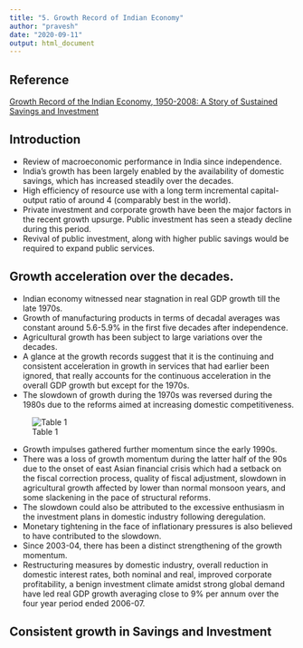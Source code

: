 ```yaml
---
title: "5. Growth Record of Indian Economy"
author: "pravesh"
date: "2020-09-11"
output: html_document
---
```


## Reference
[Growth Record of the Indian Economy, 1950-2008: A Story of Sustained Savings and Investment](rakesh-mohan.pdf)

## Introduction
- Review of macroeconomic performance in India since independence.
- India's growth has been largely enabled by the availability of domestic savings, which has increased steadily over the decades.
- High efficiency of resource use with a long term incremental capital-output ratio of around 4 (comparably best in the world).
- Private investment and corporate growth have been the major factors in the recent growth upsurge. Public investment has seen a steady decline during this period.
- Revival of public investment, along with higher public savings would be required to expand public services.

## Growth acceleration over the decades.
- Indian economy witnessed near stagnation in real GDP growth till the late 1970s.
- Growth of manufacturing products in terms of decadal averages was constant around 5.6-5.9% in the first five decades after independence.
- Agricultural growth has been subject to large variations over the decades.
- A glance at the growth records suggest that it is the continuing and consistent acceleration in growth in services that had earlier been ignored, that really accounts for the continuous acceleration in the overall GDP growth but except for the 1970s.
- The slowdown of growth during the 1970s was reversed during the 1980s due to the reforms aimed at increasing domestic competitiveness.

![Table 1](Table1.PNG)

- Growth impulses gathered further momentum since the early 1990s.
- There was a loss of growth momentum during the latter half of the 90s due to the onset of east Asian financial crisis which had a setback on the fiscal correction process, quality of fiscal adjustment, slowdown in agricultural growth affected by lower than normal monsoon years, and some slackening in the pace of structural reforms.
- The slowdown could also be attributed to the excessive enthusiasm in the investment plans in domestic industry following deregulation.
- Monetary tightening in the face of inflationary pressures is also believed to have contributed to the slowdown.
- Since 2003-04, there has been a distinct strengthening of the growth momentum. 
- Restructuring measures by domestic industry, overall reduction in domestic interest rates, both nominal and real, improved corporate profitability, a benign investment climate amidst strong global demand have led real GDP growth averaging close to 9% per annum over the four year period ended 2006-07. 

## Consistent growth in Savings and Investment
